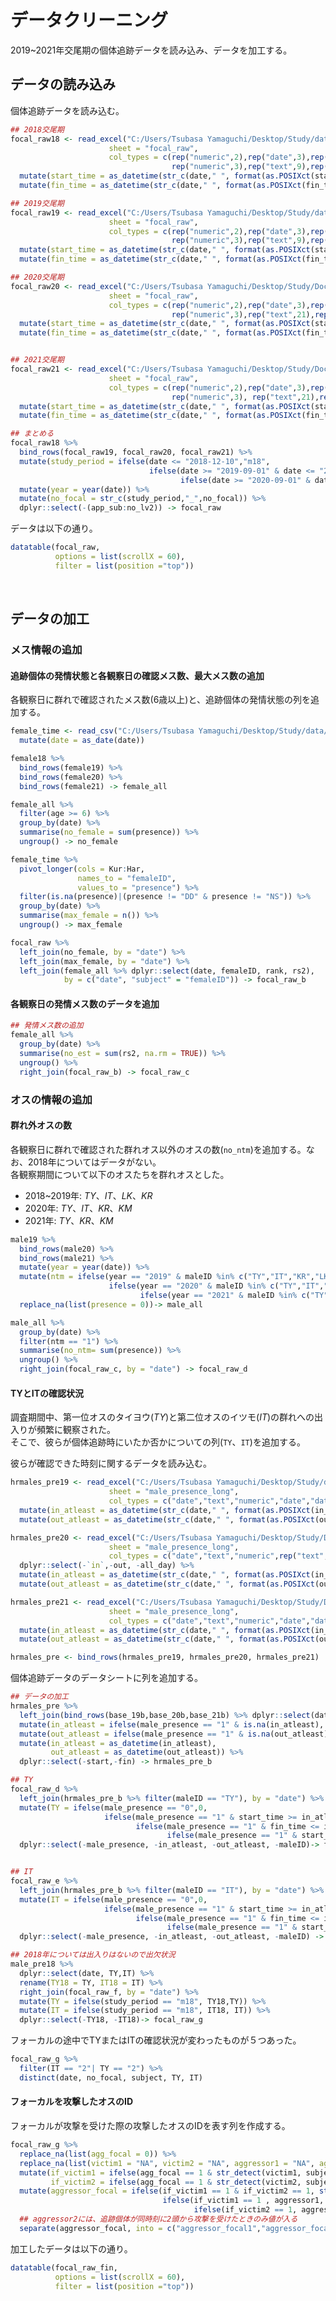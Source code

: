 # データクリーニング  
2019~2021年交尾期の個体追跡データを読み込み、データを加工する。  

## データの読み込み  
個体追跡データを読み込む。  
```r
## 2018交尾期  
focal_raw18 <- read_excel("C:/Users/Tsubasa Yamaguchi/Desktop/Study/data/2018mating/2018mating_raw.xlsx",
                      sheet = "focal_raw",
                      col_types = c(rep("numeric",2),rep("date",3),rep("text",1),rep("numeric",2), rep("text",2),"numeric","text",
                                    rep("numeric",3),rep("text",9),rep("numeric",2),rep("text",6),rep("numeric",5),rep("text",2))) %>% 
  mutate(start_time = as_datetime(str_c(date," ", format(as.POSIXct(start_time), format = "%H:%M:%S")))) %>% 
  mutate(fin_time = as_datetime(str_c(date," ", format(as.POSIXct(fin_time), format = "%H:%M:%S")))) 

## 2019交尾期
focal_raw19 <- read_excel("C:/Users/Tsubasa Yamaguchi/Desktop/Study/data/2019mating/2019mating_raw.xlsx",
                      sheet = "focal_raw",
                      col_types = c(rep("numeric",2),rep("date",3),rep("text",1),rep("numeric",2), rep("text",2),"numeric","text",
                                    rep("numeric",3),rep("text",9),rep("numeric",2),rep("text",6),rep("numeric",5),rep("text",2))) %>% 
  mutate(start_time = as_datetime(str_c(date," ", format(as.POSIXct(start_time), format = "%H:%M:%S")))) %>% 
  mutate(fin_time = as_datetime(str_c(date," ", format(as.POSIXct(fin_time), format = "%H:%M:%S")))) 

## 2020交尾期  
focal_raw20 <- read_excel("C:/Users/Tsubasa Yamaguchi/Desktop/Study/DoctorStudy/data/2020mating/2020mating_raw.xlsx",
                      sheet = "focal_raw",
                      col_types = c(rep("numeric",2),rep("date",3),rep("text",1),rep("numeric",2), rep("text",2), "numeric","text",
                                    rep("numeric",3),rep("text",21),rep("numeric",2),rep("text",4),rep("numeric",4),"text","numeric","text")) %>% 
  mutate(start_time = as_datetime(str_c(date," ", format(as.POSIXct(start_time), format = "%H:%M:%S")))) %>% 
  mutate(fin_time = as_datetime(str_c(date," ", format(as.POSIXct(fin_time), format = "%H:%M:%S")))) 


## 2021交尾期
focal_raw21 <- read_excel("C:/Users/Tsubasa Yamaguchi/Desktop/Study/DoctorStudy/data/2021mating/2021mating_raw.xlsx",
                      sheet = "focal_raw",
                      col_types = c(rep("numeric",2),rep("date",3),rep("text",1),rep("numeric",2), rep("text",2), "numeric","text",
                                    rep("numeric",3), rep("text",21),rep("numeric",2),rep("text",4),rep("numeric",4),"text","numeric","text")) %>% 
  mutate(start_time = as_datetime(str_c(date," ", format(as.POSIXct(start_time), format = "%H:%M:%S")))) %>% 
  mutate(fin_time = as_datetime(str_c(date," ", format(as.POSIXct(fin_time), format = "%H:%M:%S")))) 

## まとめる  
focal_raw18 %>% 
  bind_rows(focal_raw19, focal_raw20, focal_raw21) %>% 
  mutate(study_period = ifelse(date <= "2018-12-10","m18",
                               ifelse(date >= "2019-09-01" & date <= "2019-12-31","m19",
                                      ifelse(date >= "2020-09-01" & date <= "2020-12-31","m20","m21")))) %>% 
  mutate(year = year(date)) %>% 
  mutate(no_focal = str_c(study_period,"_",no_focal)) %>% 
  dplyr::select(-(app_sub:no_lv2)) -> focal_raw
```

データは以下の通り。  
```r
datatable(focal_raw,
          options = list(scrollX = 60),
          filter = list(position ="top"))
```
<br/>  

## データの加工  
### メス情報の追加  
#### 追跡個体の発情状態と各観察日の確認メス数、最大メス数の追加  
各観察日に群れで確認されたメス数(6歳以上)と、追跡個体の発情状態の列を追加する。  

```r
female_time <- read_csv("C:/Users/Tsubasa Yamaguchi/Desktop/Study/data/combined_data/female_pre_all.csv") %>% 
  mutate(date = as_date(date))

female18 %>%
  bind_rows(female19) %>% 
  bind_rows(female20) %>% 
  bind_rows(female21) -> female_all

female_all %>% 
  filter(age >= 6) %>% 
  group_by(date) %>% 
  summarise(no_female = sum(presence)) %>% 
  ungroup() -> no_female

female_time %>% 
  pivot_longer(cols = Kur:Har,
               names_to = "femaleID",
               values_to = "presence") %>% 
  filter(is.na(presence)|(presence != "DD" & presence != "NS")) %>% 
  group_by(date) %>% 
  summarise(max_female = n()) %>% 
  ungroup() -> max_female

focal_raw %>% 
  left_join(no_female, by = "date") %>% 
  left_join(max_female, by = "date") %>% 
  left_join(female_all %>% dplyr::select(date, femaleID, rank, rs2),
            by = c("date", "subject" = "femaleID")) -> focal_raw_b
```

#### 各観察日の発情メス数のデータを追加  
```r
## 発情メス数の追加  
female_all %>% 
  group_by(date) %>% 
  summarise(no_est = sum(rs2, na.rm = TRUE)) %>% 
  ungroup() %>% 
  right_join(focal_raw_b) -> focal_raw_c
```


### オスの情報の追加  
#### 群れ外オスの数{#s-ntm}  
各観察日に群れで確認された群れオス以外のオスの数(`no_ntm`)を追加する。なお、2018年についてはデータがない。  
各観察期間について以下のオスたちを群れオスとした。  

- 2018~2019年: *TY*、*IT*、*LK*、*KR*  
- 2020年: *TY*、*IT*、*KR*、*KM*  
- 2021年: *TY*、*KR*、*KM*    

```r
male19 %>% 
  bind_rows(male20) %>% 
  bind_rows(male21) %>% 
  mutate(year = year(date)) %>% 
  mutate(ntm = ifelse(year == "2019" & maleID %in% c("TY","IT","KR","LK"),0,
                      ifelse(year == "2020" & maleID %in% c("TY","IT","KR"),0,
                             ifelse(year == "2021" & maleID %in% c("TY","KR","KM"),0,1)))) %>% 
  replace_na(list(presence = 0))-> male_all

male_all %>% 
  group_by(date) %>% 
  filter(ntm == "1") %>% 
  summarise(no_ntm= sum(presence)) %>% 
  ungroup() %>% 
  right_join(focal_raw_c, by = "date") -> focal_raw_d
```

#### TYとITの確認状況  
調査期間中、第一位オスのタイヨウ(*TY*)と第二位オスのイツモ(*IT*)の群れへの出入りが頻繁に観察された。  
そこで、彼らが個体追跡時にいたか否かについての列(`TY`、`IT`)を追加する。  

彼らが確認できた時刻に関するデータを読み込む。  
```r
hrmales_pre19 <- read_excel("C:/Users/Tsubasa Yamaguchi/Desktop/Study/data/2019mating/2019mating_raw.xlsx",
                      sheet = "male_presence_long",
                      col_types = c("date","text","numeric","date","date")) %>% 
  mutate(in_atleast = as_datetime(str_c(date," ", format(as.POSIXct(in_atleast), format = "%H:%M:%S")))) %>% 
  mutate(out_atleast = as_datetime(str_c(date," ", format(as.POSIXct(out_atleast), format = "%H:%M:%S")))) 

hrmales_pre20 <- read_excel("C:/Users/Tsubasa Yamaguchi/Desktop/Study/DoctorStudy/data/2020mating/2020mating_raw.xlsx",
                      sheet = "male_presence_long",
                      col_types = c("date","text","numeric",rep("text",2),"date","date","numeric")) %>% 
  dplyr::select(-`in`,-out, -all_day) %>% 
  mutate(in_atleast = as_datetime(str_c(date," ", format(as.POSIXct(in_atleast), format = "%H:%M:%S")))) %>% 
  mutate(out_atleast = as_datetime(str_c(date," ", format(as.POSIXct(out_atleast), format = "%H:%M:%S")))) 

hrmales_pre21 <- read_excel("C:/Users/Tsubasa Yamaguchi/Desktop/Study/DoctorStudy/data/2021mating/2021mating_raw.xlsx",
                      sheet = "male_presence_long",
                      col_types = c("date","text","numeric","date","date")) %>% 
  mutate(in_atleast = as_datetime(str_c(date," ", format(as.POSIXct(in_atleast), format = "%H:%M:%S")))) %>% 
  mutate(out_atleast = as_datetime(str_c(date," ", format(as.POSIXct(out_atleast), format = "%H:%M:%S")))) 

hrmales_pre <- bind_rows(hrmales_pre19, hrmales_pre20, hrmales_pre21)
```

個体追跡データのデータシートに列を追加する。  
```r
## データの加工
hrmales_pre %>%
  left_join(bind_rows(base_19b,base_20b,base_21b) %>% dplyr::select(date, start, fin), by = "date") %>% 
  mutate(in_atleast = ifelse(male_presence == "1" & is.na(in_atleast), start, in_atleast)) %>% 
  mutate(out_atleast = ifelse(male_presence == "1" & is.na(out_atleast), fin, out_atleast)) %>% 
  mutate(in_atleast = as_datetime(in_atleast),
         out_atleast = as_datetime(out_atleast)) %>% 
  dplyr::select(-start,-fin) -> hrmales_pre_b

## TY
focal_raw_d %>% 
  left_join(hrmales_pre_b %>% filter(maleID == "TY"), by = "date") %>% 
  mutate(TY = ifelse(male_presence == "0",0,
                     ifelse(male_presence == "1" & start_time >= in_atleast & fin_time <= out_atleast, 1,
                            ifelse(male_presence == "1" & fin_time <= in_atleast, 0,
                                   ifelse(male_presence == "1" & start_time >= out_atleast, 0, 2))))) %>% 
  dplyr::select(-male_presence, -in_atleast, -out_atleast, -maleID)-> focal_raw_e


## IT
focal_raw_e %>% 
  left_join(hrmales_pre_b %>% filter(maleID == "IT"), by = "date") %>% 
  mutate(IT = ifelse(male_presence == "0",0,
                     ifelse(male_presence == "1" & start_time >= in_atleast & fin_time <= out_atleast, 1,
                            ifelse(male_presence == "1" & fin_time <= in_atleast, 0,
                                   ifelse(male_presence == "1" & start_time >= out_atleast, 0, 2))))) %>% 
  dplyr::select(-male_presence, -in_atleast, -out_atleast, -maleID) -> focal_raw_f

## 2018年については出入りはないので出欠状況  
male_pre18 %>% 
  dplyr::select(date, TY,IT) %>% 
  rename(TY18 = TY, IT18 = IT) %>% 
  right_join(focal_raw_f, by = "date") %>% 
  mutate(TY = ifelse(study_period == "m18", TY18,TY)) %>% 
  mutate(IT = ifelse(study_period == "m18", IT18, IT)) %>% 
  dplyr::select(-TY18, -IT18)-> focal_raw_g
```

フォーカルの途中でTYまたはITの確認状況が変わったものが５つあった。
```r
focal_raw_g %>% 
  filter(IT == "2"| TY == "2") %>% 
  distinct(date, no_focal, subject, TY, IT)
```

#### フォーカルを攻撃したオスのID  
フォーカルが攻撃を受けた際の攻撃したオスのIDを表す列を作成する。  
```r
focal_raw_g %>% 
  replace_na(list(agg_focal = 0)) %>% 
  replace_na(list(victim1 = "NA", victim2 = "NA", aggressor1 = "NA", aggressor2 = "NA")) %>% 
  mutate(if_victim1 = ifelse(agg_focal == 1 & str_detect(victim1, subject),1,0),
         if_victim2 = ifelse(agg_focal == 1 & str_detect(victim2, subject),1,0)) %>% 
  mutate(aggressor_focal = ifelse(if_victim1 == 1 & if_victim2 == 1, str_c(aggressor1,",",aggressor2),
                                  ifelse(if_victim1 == 1 , aggressor1,
                                         ifelse(if_victim2 == 1, aggressor2,NA)))) %>% 
  ## aggressor2には、追跡個体が同時刻に2頭から攻撃を受けたときのみ値が入る　　
  separate(aggressor_focal, into = c("aggressor_focal1","aggressor_focal2"), sep = ",")-> focal_raw_fin
```

加工したデータは以下の通り。  
```r
datatable(focal_raw_fin,
          options = list(scrollX = 60),
          filter = list(position ="top"))
```
